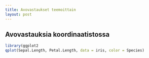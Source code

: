 ```yaml
---
title: Avovastaukset teemoittain
layout: post
---
```



## Avovastauksia koordinaatistossa

```r
library(ggplot2
qplot(Sepal.Length, Petal.Length, data = iris, color = Species)
```
